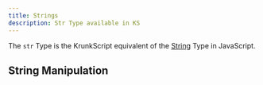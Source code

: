 ```yaml
---
title: Strings
description: Str Type available in KS
---
```


The `str` Type is the KrunkScript equivalent of the [String](https://developer.mozilla.org/en-US/docs/Web/JavaScript/Guide/Data_structures#string_type) Type in JavaScript.

## String Manipulation

```krnk

```

